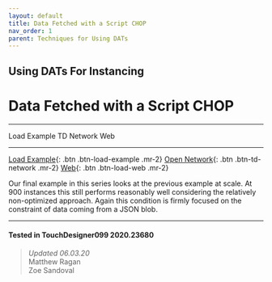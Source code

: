 ```yaml
---
layout: default
title: Data Fetched with a Script CHOP
nav_order: 1
parent: Techniques for Using DATs
---
```


## Using DATs For Instancing
# Data Fetched with a Script CHOP

----


<TDContentButtons link="">Load Example</TDContentButtons>
<TDContentButtons link="">TD Network</TDContentButtons>
<TDContentButtons link="">Web</TDContentButtons>

----

[Load Example](?actionable=1&action=load_tox&remotePath=https://github.com/mir-lab/touchdesigner-instancing-examples-code/raw/main/tox/003-using-dats/container_from_storage.tox){: .btn .btn-load-example .mr-2}
[Open Network](?actionable=1&action=open_floating_network){: .btn .btn-td-network .mr-2}
[Web](?actionable=1&action=open_in_browser){: .btn .btn-load-web .mr-2}

Our final example in this series looks at the previous example at scale. At 900 instances this still performs reasonably well considering the relatively non-optimized approach. Again this condition is firmly focused on the constraint of data coming from a JSON blob.

---

#### Tested in TouchDesigner099 2020.23680 
>*Updated 06.03.20*  
Matthew Ragan  
Zoe Sandoval  